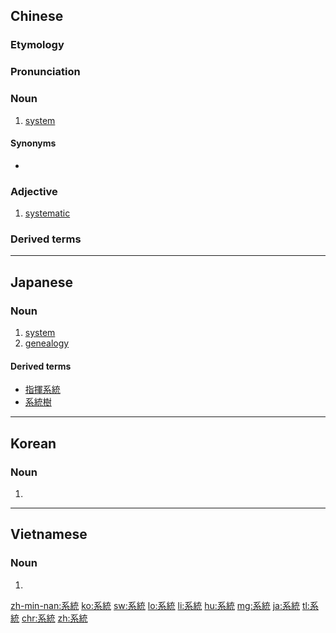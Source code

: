{{also|系统}}
==Chinese==
{{zh-forms|s=系统}}

===Etymology===
{{wasei kango|系統|けいとう|system}}

===Pronunciation===
{{zh-pron
|m=xìtǒng
|ma=Zh-xìtong.ogg
|c=hai6 tung2
|h=pfs=ne-thúng/he-thúng
|mn=hē-thóng
|cat=n,a
}}

===Noun===
{{zh-noun}}

# [[system]]

====Synonyms====
* {{zh-l|體系}}

===Adjective===
{{zh-adj}}

# [[systematic]]

===Derived terms===
{{zh-der|操作系統|呼吸系統|計算機系統結構|經絡系統|淋巴系統|免疫系統|內分泌系統|生態系統|神經系統|書寫系統|消化系統|行星系統|信息系統|系統工程|系統化|系統論|系統性|循環系統|字母系統|資訊系統}}

{{zh-cat|Elementary}}

----

==Japanese==
{{ja-kanjitab|けい|とう|yomi=on}}

===Noun===
{{ja-noun|けいとう}}

# [[system]]
# [[genealogy]]

====Derived terms====
* [[指揮系統]]
* [[系統樹]]

----

==Korean==
{{ko-hanjatab}}

===Noun===
{{ko-noun|hj|hangeul=계통}}

# {{hanja form of|계통|[[system]]}}

----

==Vietnamese==
{{vi-hantutab}}

===Noun===
{{vi-hantu}}

# {{han tu form of|hệ thống|[[system]]}}

[[zh-min-nan:系統]]
[[ko:系統]]
[[sw:系統]]
[[lo:系統]]
[[li:系統]]
[[hu:系統]]
[[mg:系統]]
[[ja:系統]]
[[tl:系統]]
[[chr:系統]]
[[zh:系統]]